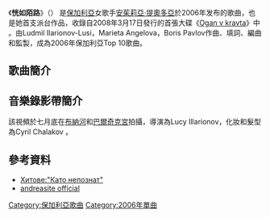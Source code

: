{{unreferenced|time=2014-12-07T23:12:57+00:00}}
{{Infobox single
| Name           = 《恍如陌路》<br>''Kato nepoznat''<br>Като непознат
| Cover          = 
| Type           = 
| Artist         = [[安茱莉亞·提奧多亞|安茱莉亞·提奧多亞]]
| alt Artist     = 
| Album          = [[Ogan_v_kravta|Ogan v kravta]]
| A-side         = 
| Format         = [[數碼音樂下載|Digital download]]
| Recorded       = 2006年6月
| Released       = 2006年8月
| Published      = 
| Genre          = [[流行民謠|流行民謠]]、[[世界音樂|世界音樂]]、[[舞曲|舞曲]]
| Length         = {{Duration|m=05|s=31}}
| Writer         = Ludmil Ilarionov-Lusi, Marieta Angelova, Boris Pavlov
| Label          = [[Payner|Payner]]
| Producer       = Ludmil Ilarionov-Lusi, Marieta Angelova, Boris Pavlov
| Misc           = 
| Last single = 
| This single = 恍如陌路 (2006)
| Next single = 我不是這樣的（Не съм такава） (2006)
}}

《'''恍如陌路'''》（{{lang-bg|Като непознат}}） 是[[保加利亞|保加利亞]]女歌手[[安茱莉亞·提奧多亞|安茱莉亞·提奧多亞]]於2006年发布的歌曲，也是她首支派台作品，收錄自2008年3月17日發行的首張大碟《[[Ogan_v_kravta|Ogan v kravta]]》中 。由Ludmil Ilarionov-Lusi，Marieta Angelova，Boris Pavlov作曲、填詞、編曲和監製，成為2006年保加利亞Top 10歌曲。

==歌曲簡介==

==音樂錄影帶簡介==
該視頻於七月底在[[布納河|布納河]]和[[巴爾奇克宮|巴爾奇克宮]]拍攝，導演為Lucy Illarionov，化妝和髮型為Cyril Chalakov 。

== 參考資料 ==
*[http://www.payner.bg/singers.php?andrea  Хитове:"Като непознат"] {{Wayback|url=http://www.payner.bg/singers.php?andrea |date=20181001005037 }}
*[http://www.andreasite.eu/?p=353 andreasite official]

[[Category:保加利亞歌曲|Category:保加利亞歌曲]]
[[Category:2006年單曲|Category:2006年單曲]]
{{single-stub}}